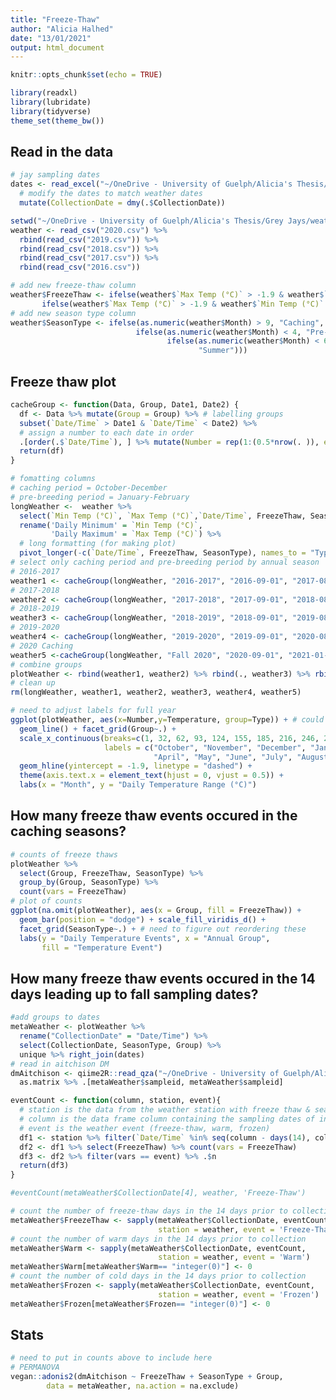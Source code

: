 ```yaml
---
title: "Freeze-Thaw"
author: "Alicia Halhed"
date: "13/01/2021"
output: html_document
---
```


```r
knitr::opts_chunk$set(echo = TRUE)
```

```r
library(readxl)
library(lubridate)
library(tidyverse)
theme_set(theme_bw())
```

## Read in the data

```r
# jay sampling dates
dates <- read_excel("~/OneDrive - University of Guelph/Alicia's Thesis/Grey Jays/metadata/jay-ft.xlsx") %>%
  # modify the dates to match weather dates
  mutate(CollectionDate = dmy(.$CollectionDate))

```

```r
setwd("~/OneDrive - University of Guelph/Alicia's Thesis/Grey Jays/weather-data")
weather <- read_csv("2020.csv") %>% 
  rbind(read_csv("2019.csv")) %>% 
  rbind(read_csv("2018.csv")) %>% 
  rbind(read_csv("2017.csv")) %>% 
  rbind(read_csv("2016.csv"))
```

```r
# add new freeze-thaw column
weather$FreezeThaw <- ifelse(weather$`Max Temp (°C)` > -1.9 & weather$`Min Temp (°C)` < -1.9, "Freeze-Thaw",
       ifelse(weather$`Max Temp (°C)` > -1.9 & weather$`Min Temp (°C)` > -1.9, "Warm", "Frozen"))
# add new season type column
weather$SeasonType <- ifelse(as.numeric(weather$Month) > 9, "Caching",
                            ifelse(as.numeric(weather$Month) < 4, "Pre-breeding",
                                   ifelse(as.numeric(weather$Month) < 6, "Breeding",
                                          "Summer")))
```

## Freeze thaw plot

```r
cacheGroup <- function(Data, Group, Date1, Date2) {
  df <- Data %>% mutate(Group = Group) %>% # labelling groups
  subset(`Date/Time` > Date1 & `Date/Time` < Date2) %>%
  # assign a number to each date in order
  .[order(.$`Date/Time`), ] %>% mutate(Number = rep(1:(0.5*nrow(. )), each=2))
  return(df)
}
```

```r
# fomatting columns
# caching period = October-December
# pre-breeding period = January-February
longWeather <-  weather %>%
  select(`Min Temp (°C)`, `Max Temp (°C)`,`Date/Time`, FreezeThaw, SeasonType) %>%
  rename('Daily Minimum' = `Min Temp (°C)`, 
         'Daily Maximum' = `Max Temp (°C)`) %>%
  # long formatting (for making plot)
  pivot_longer(-c(`Date/Time`, FreezeThaw, SeasonType), names_to = "Type", values_to = "Temperature")
# select only caching period and pre-breeding period by annual season
# 2016-2017
weather1 <- cacheGroup(longWeather, "2016-2017", "2016-09-01", "2017-08-31")
# 2017-2018
weather2 <- cacheGroup(longWeather, "2017-2018", "2017-09-01", "2018-08-31")
# 2018-2019
weather3 <- cacheGroup(longWeather, "2018-2019", "2018-09-01", "2019-08-31")
# 2019-2020
weather4 <- cacheGroup(longWeather, "2019-2020", "2019-09-01", "2020-08-31")
# 2020 Caching
weather5 <-cacheGroup(longWeather, "Fall 2020", "2020-09-01", "2021-01-01")
# combine groups
plotWeather <- rbind(weather1, weather2) %>% rbind(., weather3) %>% rbind(., weather4) %>% rbind(., weather5)
# clean up
rm(longWeather, weather1, weather2, weather3, weather4, weather5)
```

```r
# need to adjust labels for full year
ggplot(plotWeather, aes(x=Number,y=Temperature, group=Type)) + # could add in colour = FreezeThaw
  geom_line() + facet_grid(Group~.) +
  scale_x_continuous(breaks=c(1, 32, 62, 93, 124, 155, 185, 216, 246, 277, 308, 339),
                     labels = c("October", "November", "December", "January", "February", "March",
                                "April", "May", "June", "July", "August", "September")) +
  geom_hline(yintercept = -1.9, linetype = "dashed") +
  theme(axis.text.x = element_text(hjust = 0, vjust = 0.5)) +
  labs(x = "Month", y = "Daily Temperature Range (°C)")
```

## How many freeze thaw events occured in the caching seasons?
```r
# counts of freeze thaws
plotWeather %>%
  select(Group, FreezeThaw, SeasonType) %>% 
  group_by(Group, SeasonType) %>% 
  count(vars = FreezeThaw)
# plot of counts
ggplot(na.omit(plotWeather), aes(x = Group, fill = FreezeThaw)) +
  geom_bar(position = "dodge") + scale_fill_viridis_d() +
  facet_grid(SeasonType~.) + # need to figure out reordering these
  labs(y = "Daily Temperature Events", x = "Annual Group", 
       fill = "Temperature Event")
```

## How many freeze thaw events occured in the 14 days leading up to fall sampling dates?

```r
#add groups to dates
metaWeather <- plotWeather %>%
  rename("CollectionDate" = "Date/Time") %>%
  select(CollectionDate, SeasonType, Group) %>% 
  unique %>% right_join(dates)
# read in aitchison DM
dmAitchison <- qiime2R::read_qza("~/OneDrive - University of Guelph/Alicia's Thesis/GreyJayMicrobiome/aitchison-distance.qza")$data %>%
  as.matrix %>% .[metaWeather$sampleid, metaWeather$sampleid]
```

```r
eventCount <- function(column, station, event){
  # station is the data from the weather station with freeze thaw & season information
  # column is the data frame column containing the sampling dates of interest
  # event is the weather event (freeze-thaw, warm, frozen)
  df1 <- station %>% filter(`Date/Time` %in% seq(column - days(14), column - days(1), by="day"))
  df2 <- df1 %>% select(FreezeThaw) %>% count(vars = FreezeThaw)
  df3 <- df2 %>% filter(vars == event) %>% .$n
  return(df3)
}

#eventCount(metaWeather$CollectionDate[4], weather, 'Freeze-Thaw')
```

```r
# count the number of freeze-thaw days in the 14 days prior to collection
metaWeather$FreezeThaw <- sapply(metaWeather$CollectionDate, eventCount,
                                 station = weather, event = 'Freeze-Thaw')
# count the number of warm days in the 14 days prior to collection
metaWeather$Warm <- sapply(metaWeather$CollectionDate, eventCount, 
                                 station = weather, event = 'Warm')
metaWeather$Warm[metaWeather$Warm== "integer(0)"] <- 0
# count the number of cold days in the 14 days prior to collection
metaWeather$Frozen <- sapply(metaWeather$CollectionDate, eventCount, 
                                 station = weather, event = 'Frozen')
metaWeather$Frozen[metaWeather$Frozen== "integer(0)"] <- 0
```

## Stats
```r
# need to put in counts above to include here
# PERMANOVA
vegan::adonis2(dmAitchison ~ FreezeThaw + SeasonType + Group,
        data = metaWeather, na.action = na.exclude)
```




